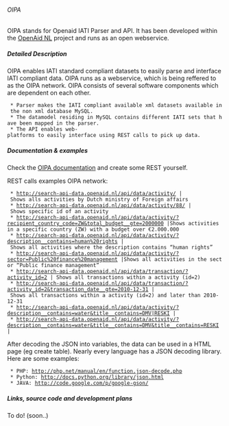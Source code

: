 ====== OIPA ======

OIPA stands for Openaid IATI Parser and API. It has been developed within the [[tools:open_aid:start | OpenAid NL]] project and runs as an open webservice.


===== Detailed Description =====

OIPA enables IATI standard compliant datasets to easily parse and interface IATI compliant data. OIPA runs as a webservice, which is being reffered to as the OIPA network. OIPA consists of several software components which are dependent on each other.

  * Parser makes the IATI compliant available xml datasets available in the non xml database MySQL.
  * The datamodel residing in MySQL contains different IATI sets that have been mapped in the parser.
  * The API enables web-platforms to easily interface using REST calls to pick up data.



===== Documentation & examples =====

Check the [[http://search-api-data.openaid.nl/api/documentation/|OIPA documentation]] and create some REST yourself. 

REST calls examples OIPA network:

  * http://search-api-data.openaid.nl/api/data/activity/ | Shows alls activities by Dutch ministry of Foreign affairs
  * http://search-api-data.openaid.nl/api/data/activity/88/ | Shows specific id of an activity
  * http://search-api-data.openaid.nl/api/data/activity/?recipient_country_code=ZW&total_budget__gte=2000000 |Shows activities in a specific country (ZW) with a budget over €2.000.000
  * http://search-api-data.openaid.nl/api/data/activity/?description__contains=human%20rights | Shows all activities where the description contains “human rights”
  * http://search-api-data.openaid.nl/api/data/activity/?sector=Public%20finance%20management |Shows all activities in the sector “Public finance management”
  * http://search-api-data.openaid.nl/api/data/transaction/?activity_id=2 | Shows all transactions within a activity (id=2)
  * http://search-api-data.openaid.nl/api/data/transaction/?activity_id=2&transaction_date__gte=2010-12-31 | Shows all transactions within a activity (id=2) and later than 2010-12-31
  * http://search-api-data.openaid.nl/api/data/activity/?description__contains=water&title__contains=DMV|RESKI | 
  * http://search-api-data.openaid.nl/api/data/activity/?description__contains=water&title__contains=DMV&title__contains=RESKI |



After decoding the JSON into variables, the data can be used in a HTML page (eg create table). Nearly every language has a JSON decoding library. Here are some examples:

  * PHP: http://php.net/manual/en/function.json-decode.php
  * Python: http://docs.python.org/library/json.html
  * JAVA: http://code.google.com/p/google-gson/


===== Links, source code and development plans =====
To do! (soon..)